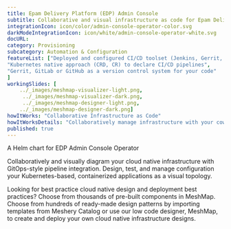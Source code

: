 ```yaml
---
title: Epam Delivery Platform (EDP) Admin Console  
subtitle: Collaborative and visual infrastructure as code for Epam Delivery Platform (EDP) Admin Console
integrationIcon: icon/color/admin-console-operator-color.svg
darkModeIntegrationIcon: icon/white/admin-console-operator-white.svg
docURL: 
category: Provisioning
subcategory: Automation & Configuration
featureList: ["Deployed and configured CI/CD toolset (Jenkins, Gerrit, Nexus, SonarQube)",
"Kubernetes native approach (CRD, CR) to declare CI/CD pipelines",
"Gerrit, GitLab or GitHub as a version control system for your code"
]
workingSlides: [
    ../_images/meshmap-visualizer-light.png,
     ../_images/meshmap-visualizer-dark.png,
     ../_images/meshmap-designer-light.png,
    ../_images/meshmap-designer-dark.png]
howItWorks: "Collaborative Infrastructure as Code"
howItWorksDetails: "Collaboratively manage infrastructure with your coworkers synchronously sharing the same designs."
published: true
---
```

<p>
    A Helm chart for EDP Admin Console Operator
</p>
<p>
    Collaboratively and visually diagram your cloud native infrastructure with GitOps-style pipeline integration. Design, test, and manage configuration your Kubernetes-based, containerized applications as a visual topology.
</p>
<p>
    Looking for best practice cloud native design and deployment best practices? Choose from thousands of pre-built components in MeshMap. Choose from hundreds of ready-made design patterns by importing templates from Meshery Catalog or use our low code designer, MeshMap, to create and deploy your own cloud native infrastructure designs.
</p>
